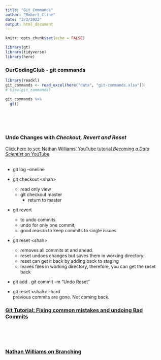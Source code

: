 ```yaml
---
title: "Git Commands"
author: "Robert Cline"
date: "2/2/2022"
output: html_document
---
```


```r
knitr::opts_chunk$set(echo = FALSE) 

library(gt)
library(tidyverse)
library(here)
```

### OurCodingClub - git commands  
```r
library(readxl)
git_commands <- read_excel(here("data", "git-commands.xlsx"))
# View(git_commands)
```

```r
git_commands %>% 
  gt()
```
 
 <br>
 <br>
 <br>
 
### **Undo Changes** with *Checkout, Revert and Reset*  
[Click here to see Nathan Williams' YouTube tutorial *Becoming a Data Scientist* on YouTube](https://www.youtube.com/watch?v=UmE0uf5UMzA)  
<br> 

* git log --oneline  

* git checkout \<shah\>  
  - read only view  
  - git checkout master 
    - return to master 
* git revert 
  - to undo commits  
  - undo for only one commit; 
  - good reason to keep commits to single issues  
  
* git reset \<shah\>  
  - removes all commits at and ahead.
  - reset undoes changes but saves them in working directory.
  - reset can get it back by adding back to staging
  - leaves files in working directory, therefore, you can get the reset back  

* git add . 
  git commit -m "Undo Reset"  
  
* git reset \<shah\> --hard  
  previous commits are gone.  Not coming back.  
  
### [Git Tutorial: Fixing common mistakes and undoing Bad Commits](https://www.youtube.com/watch?v=FdZecVxzJbk)  

<br>  
<br>   

### [Nathan Williams on Branching](https://www.youtube.com/watch?v=wVM4tfKsXBY&list=PLGPGLQRuosDKw42JcQvOU5qArkUb8kCDc&index=7)  




  



